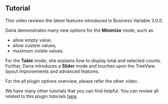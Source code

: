 
## Tutorial

This video reviews the latest features introduced in Business Variable 3.0.0.

Daria demonstrates many new options for the **Minimize** mode, such as

- allow empty value,
- allow custom values,
- maximum visible values.

For the **Table** mode, she explains how to display total and selected counts.
Further, Daria introduces a **Slider** mode and touches upon the TreeView layout improvements and advanced features.

<Youtube
  id="vcdcLDVQYek"
  title="New features and updates in Business Variable 3.0.0."
/>

For the all plugin options overview, please refer the other video.

<Youtube
  id="1ogv2jstrlI"
  title="Variable Panel for Grafana. New features and updates in 2.3.1."
/>

We have many other tutorials that you can find helpful. You can review all related to this plugin tutorials [here](/plugins/business-variable/tutorials).
